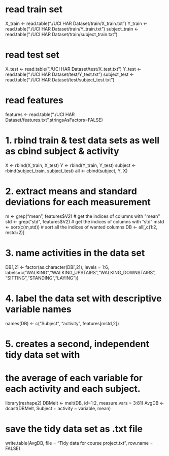 # read train set
X_train <- read.table("./UCI HAR Dataset/train/X_train.txt")
Y_train <- read.table("./UCI HAR Dataset/train/Y_train.txt")
subject_train <- read.table("./UCI HAR Dataset/train/subject_train.txt")

# read test set
X_test <- read.table("./UCI HAR Dataset/test/X_test.txt")
Y_test <- read.table("./UCI HAR Dataset/test/Y_test.txt")
subject_test <- read.table("./UCI HAR Dataset/test/subject_test.txt")

# read features
features <- read.table("./UCI HAR Dataset/features.txt",stringsAsFactors=FALSE)

# 1. rbind train & test data sets as well as cbind subject & activity
X <- rbind(X_train, X_test)
Y <- rbind(Y_train, Y_test)
subject <- rbind(subject_train, subject_test)
all <- cbind(subject, Y, X)

# 2. extract means and standard deviations for each measurement
m <- grep("mean", features$V2)  # get the indices of columns with "mean"
std <- grep("std", features$V2) # get the indices of columns with "std"
mstd <- sort(c(m,std))       # sort all the indices of wanted columns
DB <- all[,c(1:2, mstd+2)]

# 3. name activities in the data set
DB[,2] <- factor(as.character(DB[,2]), levels = 1:6,
                 labels=c("WALKING","WALKING_UPSTAIRS","WALKING_DOWNSTAIRS",
                          "SITTING","STANDING","LAYING"))

# 4. label the data set with descriptive variable names
names(DB) <- c("Subject", "activity", features[mstd,2])

# 5. creates a second, independent tidy data set with 
#    the average of each variable for each activity and each subject.
library(reshape2)
DBMelt <- melt(DB, id=1:2, measure.vars = 3:81)
AvgDB <- dcast(DBMelt, Subject + activity ~ variable, mean)

# save the tidy data set as .txt file
write.table(AvgDB,
            file = "Tidy data for course project.txt", row.name = FALSE)
